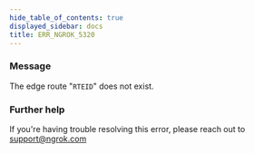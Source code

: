 ```yaml
---
hide_table_of_contents: true
displayed_sidebar: docs
title: ERR_NGROK_5320
---
```




### Message

The edge route "`RTEID`" does not exist.

<ErrorDetails error="err_ngrok_5320" />

### Further help

If you're having trouble resolving this error, please reach out to [support@ngrok.com](mailto:support@ngrok.com?subject=Help%20with%20ERR_NGROK_5320)
